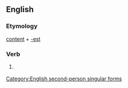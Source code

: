 ==English==

===Etymology===
[[content]] + [[-est]]

===Verb===
{{infl|en|verb form}}

# {{archaic}} {{form of|Second-person singular simple present form|content}}

[[Category:English second-person singular forms]]